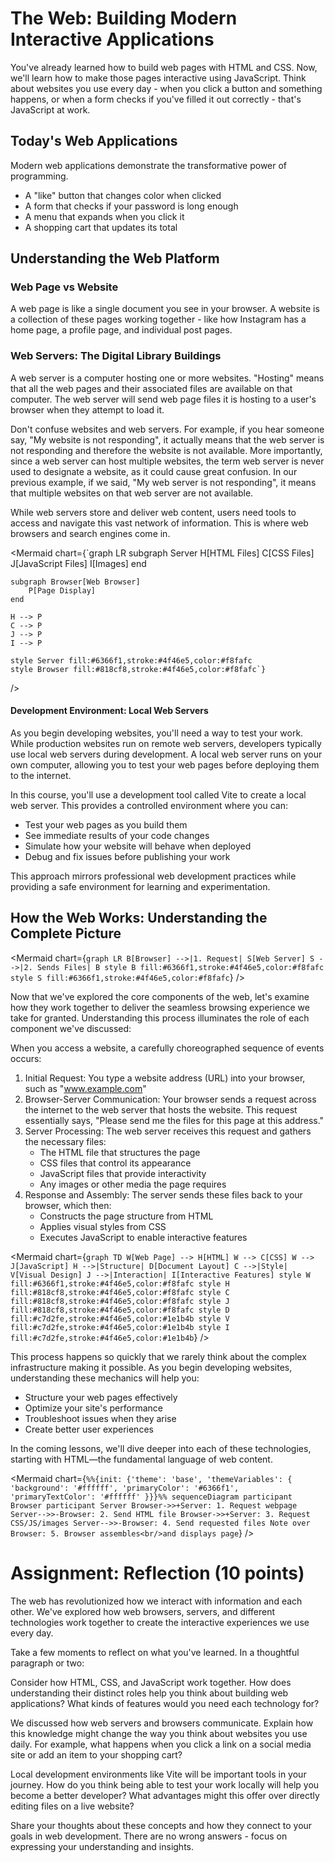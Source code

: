 
# The Web: Building Modern Interactive Applications

You've already learned how to build web pages with HTML and CSS. Now, we'll learn how to make those pages interactive using JavaScript. Think about websites you use every day - when you click a button and something happens, or when a form checks if you've filled it out correctly - that's JavaScript at work.

## Today's Web Applications

Modern web applications demonstrate the transformative power of programming.

- A "like" button that changes color when clicked
- A form that checks if your password is long enough
- A menu that expands when you click it
- A shopping cart that updates its total

## Understanding the Web Platform

### Web Page vs Website

A web page is like a single document you see in your browser. A website is a collection of these pages working together - like how Instagram has a home page, a profile page, and individual post pages.

### Web Servers: The Digital Library Buildings

A web server is a computer hosting one or more websites. "Hosting" means that all the web pages and their associated files are available on that computer. The web server will send web page files it is hosting to a user's browser when they attempt to load it.

Don't confuse websites and web servers. For example, if you hear someone say, "My website is not responding", it actually means that the web server is not responding and therefore the website is not available. More importantly, since a web server can host multiple websites, the term web server is never used to designate a website, as it could cause great confusion. In our previous example, if we said, "My web server is not responding", it means that multiple websites on that web server are not available.

While web servers store and deliver web content, users need tools to access and navigate this vast network of information. This is where web browsers and search engines come in.

<Mermaid
  chart={`graph LR
    subgraph Server
        H[HTML Files]
        C[CSS Files]
        J[JavaScript Files]
        I[Images]
    end
    
    subgraph Browser[Web Browser]
        P[Page Display]
    end
    
    H --> P
    C --> P
    J --> P
    I --> P
    
    style Server fill:#6366f1,stroke:#4f46e5,color:#f8fafc
    style Browser fill:#818cf8,stroke:#4f46e5,color:#f8fafc`}
/>

#### Development Environment: Local Web Servers

As you begin developing websites, you'll need a way to test your work. While production websites run on remote web servers, developers typically use local web servers during development. A local web server runs on your own computer, allowing you to test your web pages before deploying them to the internet.

In this course, you'll use a development tool called Vite to create a local web server. This provides a controlled environment where you can:

- Test your web pages as you build them
- See immediate results of your code changes
- Simulate how your website will behave when deployed
- Debug and fix issues before publishing your work

This approach mirrors professional web development practices while providing a safe environment for learning and experimentation.

## How the Web Works: Understanding the Complete Picture

<Mermaid
  chart={`graph LR
    B[Browser] -->|1. Request| S[Web Server]
    S -->|2. Sends Files| B
    style B fill:#6366f1,stroke:#4f46e5,color:#f8fafc
    style S fill:#6366f1,stroke:#4f46e5,color:#f8fafc`}
/>

Now that we've explored the core components of the web, let's examine how they work together to deliver the seamless browsing experience we take for granted. Understanding this process illuminates the role of each component we've discussed:

When you access a website, a carefully choreographed sequence of events occurs:

1. Initial Request: You type a website address (URL) into your browser, such as "www.example.com"
1. Browser-Server Communication: Your browser sends a request across the internet to the web server that hosts the website. This request essentially says, "Please send me the files for this page at this address."
1. Server Processing: The web server receives this request and gathers the necessary files:
   - The HTML file that structures the page
   - CSS files that control its appearance
   - JavaScript files that provide interactivity
   - Any images or other media the page requires
1. Response and Assembly: The server sends these files back to your browser, which then:
   - Constructs the page structure from HTML
   - Applies visual styles from CSS
   - Executes JavaScript to enable interactive features

<Mermaid
  chart={`graph TD
    W[Web Page] --> H[HTML]
    W --> C[CSS]
    W --> J[JavaScript]
    H -->|Structure| D[Document Layout]
    C -->|Style| V[Visual Design]
    J -->|Interaction| I[Interactive Features]
    style W fill:#6366f1,stroke:#4f46e5,color:#f8fafc
    style H fill:#818cf8,stroke:#4f46e5,color:#f8fafc
    style C fill:#818cf8,stroke:#4f46e5,color:#f8fafc
    style J fill:#818cf8,stroke:#4f46e5,color:#f8fafc
    style D fill:#c7d2fe,stroke:#4f46e5,color:#1e1b4b
    style V fill:#c7d2fe,stroke:#4f46e5,color:#1e1b4b
    style I fill:#c7d2fe,stroke:#4f46e5,color:#1e1b4b`}
/>

This process happens so quickly that we rarely think about the complex infrastructure making it possible. As you begin developing websites, understanding these mechanics will help you:

- Structure your web pages effectively
- Optimize your site's performance
- Troubleshoot issues when they arise
- Create better user experiences

In the coming lessons, we'll dive deeper into each of these technologies, starting with HTML—the fundamental language of web content.

<Mermaid
  chart={`%%{init: {'theme': 'base', 'themeVariables': { 'background': '#ffffff', 'primaryColor': '#6366f1', 'primaryTextColor': '#ffffff' }}}%%
sequenceDiagram
    participant Browser
    participant Server
    Browser->>+Server: 1. Request webpage
    Server-->>-Browser: 2. Send HTML file
    Browser->>+Server: 3. Request CSS/JS/images
    Server-->>-Browser: 4. Send requested files
    Note over Browser: 5. Browser assembles<br/>and displays page`}
/>

# Assignment: Reflection (10 points)

The web has revolutionized how we interact with information and each other. We've explored how web browsers, servers, and different technologies work together to create the interactive experiences we use every day.

Take a few moments to reflect on what you've learned. In a thoughtful paragraph or two:

Consider how HTML, CSS, and JavaScript work together. How does understanding their distinct roles help you think about building web applications? What kinds of features would you need each technology for?

We discussed how web servers and browsers communicate. Explain how this knowledge might change the way you think about websites you use daily. For example, what happens when you click a link on a social media site or add an item to your shopping cart?

Local development environments like Vite will be important tools in your journey. How do you think being able to test your work locally will help you become a better developer? What advantages might this offer over directly editing files on a live website?

Share your thoughts about these concepts and how they connect to your goals in web development. There are no wrong answers - focus on expressing your understanding and insights.
